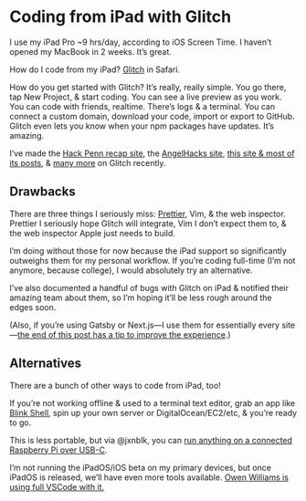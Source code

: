 
# Coding from iPad with Glitch

I use my iPad Pro ~9 hrs/day, according to iOS Screen Time. I haven’t opened my MacBook in 2 weeks. It’s great.

How do I code from my iPad? [Glitch](https://glitch.com) in Safari.

How do you get started with Glitch? It’s really, really simple. You go there, tap New Project, & start coding. You can see a live preview as you work. You can code with friends, realtime. There’s logs & a terminal. You can connect a custom domain, download your code, import or export to GitHub. Glitch even lets you know when your npm packages have updates. It’s amazing.

I’ve made the [Hack Penn recap site](https://hackpenn.com), the [AngelHacks site](https://angelhacks.org), [this site & most of its posts](https://notebook.kingofdevs.me/2019-09-05_publishing_notebook_in_mdx_via_ipad/), & [many more](https://glitch.com/@kingofdevs) on Glitch recently.

## Drawbacks

There are three things I seriously miss: [Prettier](https://prettier.io), Vim, & the web inspector. Prettier I seriously hope Glitch will integrate, Vim I don’t expect them to, & the web inspector Apple just needs to build.

I’m doing without those for now because the iPad support so significantly outweighs them for my personal workflow. If you’re coding full-time (I’m not anymore, because college), I would absolutely try an alternative.

I’ve also documented a handful of bugs with Glitch on iPad & notified their amazing team about them, so I’m hoping it’ll be less rough around the edges soon.

(Also, if you’re using Gatsby or Next.js—I use them for essentially every site—[the end of this post has a tip to improve the experience](https://notebook.kingofdevs.me/2019-09-05_publishing_notebook_in_mdx_via_ipad/).)

## Alternatives

There are a bunch of other ways to code from iPad, too!

If you’re not working offline & used to a terminal text editor, grab an app like [Blink Shell](https://www.blink.sh/), spin up your own server or DigitalOcean/EC2/etc, & you’re ready to go.

This is less portable, but via @jxnblk, you can [run anything on a connected Raspberry Pi over USB-C](https://twitter.com/jxnblk/status/1147555688933154816?s=20).

I’m not running the iPadOS/iOS beta on my primary devices, but once iPadOS is released, we’ll have even more tools available. [Owen Williams is using full VSCode with it.](https://medium.com/@ow/its-finally-possible-to-code-web-apps-on-an-ipad-pro-90ad9c1fb59a)
